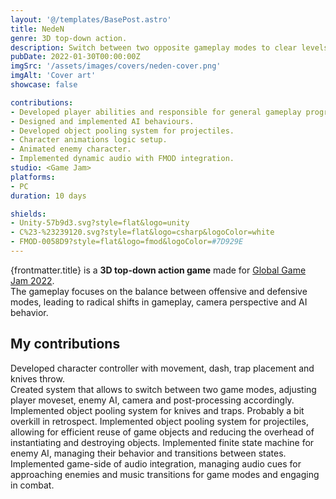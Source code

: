 ```yaml
---
layout: '@/templates/BasePost.astro'
title: NedeN
genre: 3D top-down action.
description: Switch between two opposite gameplay modes to clear levels from enemies.
pubDate: 2022-01-30T00:00:00Z
imgSrc: '/assets/images/covers/neden-cover.png'
imgAlt: 'Cover art'
showcase: false

contributions:
- Developed player abilities and responsible for general gameplay programming.
- Designed and implemented AI behaviours.
- Developed object pooling system for projectiles.
- Character animations logic setup.
- Animated enemy character.
- Implemented dynamic audio with FMOD integration.
studio: <Game Jam>
platforms:
- PC
duration: 10 days

shields:
- Unity-57b9d3.svg?style=flat&logo=unity
- C%23-%23239120.svg?style=flat&logo=csharp&logoColor=white
- FMOD-0058D9?style=flat&logo=fmod&logoColor=#7D929E
---
```


{frontmatter.title} is a **3D top-down action game** made for [Global Game Jam 2022](https://v3.globalgamejam.org/2022/games/neden-3).<br/>
The gameplay focuses on the balance between offensive and defensive modes, leading to radical shifts in gameplay, camera perspective and AI behavior.

<StoreLinkBanner
  gitHubUrl='https://github.com/ironcutter24/GGJ-2022'
  itchUrl='https://ironcutter24.itch.io/neden'
/>

<ProjectDetails
  role='Lead Developer'
  company={frontmatter.studio}
  platforms={frontmatter.platforms}
  time={frontmatter.duration}
/>

<EmbedVideo url="https://www.youtube.com/embed/iBQxlWeNaJQ?si=qicVa-AiJ0HMrQSi" />

## My contributions

<Collapsible title="Gameplay programming">
Developed character controller with movement, dash, trap placement and knives throw.<br/>
Created system that allows to switch between two game modes, adjusting player moveset, enemy AI, camera and post-processing accordingly.<br/>
Implemented object pooling system for knives and traps. Probably a bit overkill in retrospect.
</Collapsible>

<Collapsible title="Object pooling system">
Implemented object pooling system for projectiles, allowing for efficient reuse of game objects and reducing the overhead of instantiating and destroying objects.
</Collapsible>

<Collapsible title="Enemy AI (FSM)">
Implemented finite state machine for enemy AI, managing their behavior and transitions between states.
</Collapsible>

<Collapsible title="Dynamic audio integration">
<EmbedVideo url="https://www.youtube.com/embed/b6YrhRlrm2w?si=YSAT3UcV5MSHEs8F" />
Implemented game-side of audio integration, managing audio cues for approaching enemies and music transitions for game modes and engaging in combat.
</Collapsible>
